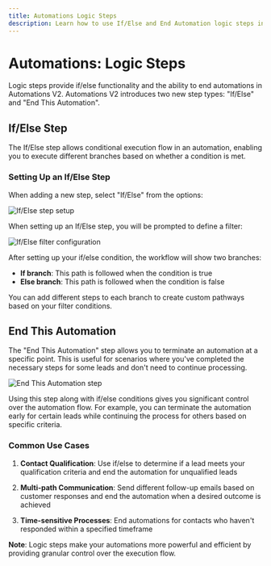 ```yaml
---
title: Automations Logic Steps
description: Learn how to use If/Else and End Automation logic steps in your automations
---
```


# Automations: Logic Steps

Logic steps provide if/else functionality and the ability to end automations in Automations V2. Automations V2 introduces two new step types: "If/Else" and "End This Automation".

## If/Else Step

The If/Else step allows conditional execution flow in an automation, enabling you to execute different branches based on whether a condition is met.

### Setting Up an If/Else Step

When adding a new step, select "If/Else" from the options:

![If/Else step setup](/img/automations/ifelse-setup.jpg)

When setting up an If/Else step, you will be prompted to define a filter:

![If/Else filter configuration](/img/automations/ifelse-filter.jpg)

After setting up your if/else condition, the workflow will show two branches:
- **If branch**: This path is followed when the condition is true
- **Else branch**: This path is followed when the condition is false

You can add different steps to each branch to create custom pathways based on your filter conditions.

## End This Automation

The "End This Automation" step allows you to terminate an automation at a specific point. This is useful for scenarios where you've completed the necessary steps for some leads and don't need to continue processing.

![End This Automation step](/img/automations/end-automation.jpg)

Using this step along with if/else conditions gives you significant control over the automation flow. For example, you can terminate the automation early for certain leads while continuing the process for others based on specific criteria.

### Common Use Cases

1. **Contact Qualification**: Use if/else to determine if a lead meets your qualification criteria and end the automation for unqualified leads

2. **Multi-path Communication**: Send different follow-up emails based on customer responses and end the automation when a desired outcome is achieved

3. **Time-sensitive Processes**: End automations for contacts who haven't responded within a specified timeframe

**Note**: Logic steps make your automations more powerful and efficient by providing granular control over the execution flow.